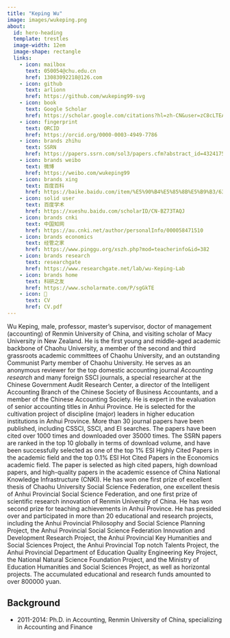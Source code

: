 ```yaml
---
title: "Keping Wu"
image: images/wukeping.png
about:
  id: hero-heading
  template: trestles
  image-width: 12em
  image-shape: rectangle
  links:
    - icon: mailbox
      text: 050054@chu.edu.cn
      href: 13083092218@126.com
    - icon: github
      text: arlionn
      href: https://github.com/wukeping99-svg
    - icon: book
      text: Google Scholar
      href: https://scholar.google.com/citations?hl=zh-CN&user=zC8cLTEAAAAJ
    - icon: fingerprint
      text: ORCID
      href: https://orcid.org/0000-0003-4949-7786
    - icon: brands zhihu
      text: SSRN
      href: https://papers.ssrn.com/sol3/papers.cfm?abstract_id=4324175
    - icon: brands weibo
      text: 微博
      href: https://weibo.com/wukeping99
    - icon: brands xing
      text: 百度百科
      href: https://baike.baidu.com/item/%E5%90%B4%E5%85%8B%E5%B9%B3/63087000?fr=ge_ala
    - icon: solid user
      text: 百度学术
      href: https://xueshu.baidu.com/scholarID/CN-BZ73TAQJ
    - icon: brands cnki
      text: 中国知网
      href: https://au.cnki.net/author/personalInfo/000058471510  
    - icon: brands economics
      text: 经管之家
      href: https://www.pinggu.org/xszh.php?mod=teacherinfo&id=382 
    - icon: brands research
      text: researchgate
      href: https://www.researchgate.net/lab/wu-Keping-Lab 
    - icon: brands home
      text: 科研之友
      href: https://www.scholarmate.com/P/sgGkTE
    - icon: 📝
      text: CV
      href: CV.pdf  
---
```


::: {#hero-heading}
Wu Keping, male, professor, master's supervisor, doctor of management (accounting) of Renmin University of China, and visiting scholar of Macy University in New Zealand. He is the first young and middle-aged academic backbone of Chaohu University, a member of the second and third grassroots academic committees of Chaohu University, and an outstanding Communist Party member of Chaohu University. 
He serves as an anonymous reviewer for the top domestic accounting journal     *Accounting research* and many foreign SSCI journals, a special researcher at the Chinese Government Audit Research Center, a director of the Intelligent Accounting Branch of the Chinese Society of Business Accountants, and a member of the Chinese Accounting Society. He is expert in the evaluation of senior accounting titles in Anhui Province. He is selected for the cultivation project of discipline (major) leaders in higher education institutions in Anhui Province. More than 30 journal papers have been published, including CSSCI, SSCI, and EI searches. The papers have been cited over 1000 times and downloaded over 35000 times. The SSRN papers are ranked in the top 10 globally in terms of download volume, and have been successfully selected as one of the top 1% ESI Highly Cited Papers in the academic field and the top 0.1% ESI Hot Cited Papers in the Economics academic field. The paper is selected as high cited papers, high download papers, and high-quality papers in the academic essence of China National Knowledge Infrastructure (CNKI). 
He has won one first prize of excellent thesis of Chaohu University Social Science Federation, one excellent thesis of Anhui Provincial Social Science Federation, and one first prize of scientific research innovation of Renmin University of China. He has  won second prize for teaching achievements in Anhui Province. He has presided over and participated in more than 20 educational and research projects, including the Anhui Provincial Philosophy and Social Science Planning Project, the Anhui Provincial Social Science Federation Innovation and Development Research Project, the Anhui Provincial Key Humanities and Social Sciences Project, the Anhui Provincial Top notch Talents Project, the Anhui Provincial Department of Education Quality Engineering Key Project, the National Natural Science Foundation Project, and the Ministry of Education Humanities and Social Sciences Project, as well as horizontal projects. The accumulated educational and research funds amounted to over 800000 yuan.


## Background

- 2011-2014: Ph.D. in Accounting, Renmin University of China, specializing in Accounting and Finance


:::
